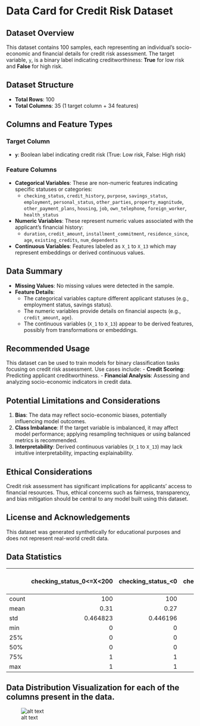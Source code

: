 # Data Card for Credit Risk Dataset

## Dataset Overview
This dataset contains 100 samples, each representing an individual’s socio-economic and financial details for credit risk assessment. The target variable, `y`, is a binary label indicating creditworthiness: **True** for low risk and **False** for high risk.

## Dataset Structure
- **Total Rows**: 100
- **Total Columns**: 35 (1 target column + 34 features)

## Columns and Feature Types
### Target Column
- **`y`**: Boolean label indicating credit risk (True: Low risk, False: High risk)

### Feature Columns
- **Categorical Variables**: These are non-numeric features indicating specific statuses or categories:
  - `checking_status`, `credit_history`, `purpose`, `savings_status`, `employment`, `personal_status`, `other_parties`, `property_magnitude`, `other_payment_plans`, `housing`, `job`, `own_telephone`, `foreign_worker`, `health_status`

- **Numeric Variables**: These represent numeric values associated with the applicant’s financial history:
  - `duration`, `credit_amount`, `installment_commitment`, `residence_since`, `age`, `existing_credits`, `num_dependents`

- **Continuous Variables**: Features labeled as `X_1` to `X_13` which may represent embeddings or derived continuous values.

## Data Summary
- **Missing Values**: No missing values were detected in the sample.
- **Feature Details**:
  - The categorical variables capture different applicant statuses (e.g., employment status, savings status).
  - The numeric variables provide details on financial aspects (e.g., `credit_amount`, `age`).
  - The continuous variables (`X_1` to `X_13`) appear to be derived features, possibly from transformations or embeddings.

## Recommended Usage
This dataset can be used to train models for binary classification tasks focusing on credit risk assessment. Use cases include:
- **Credit Scoring**: Predicting applicant creditworthiness.
- **Financial Analysis**: Assessing and analyzing socio-economic indicators in credit data.

## Potential Limitations and Considerations
1. **Bias**: The data may reflect socio-economic biases, potentially influencing model outcomes.
2. **Class Imbalance**: If the target variable is imbalanced, it may affect model performance; applying resampling techniques or using balanced metrics is recommended.
3. **Interpretability**: Derived continuous variables (`X_1` to `X_13`) may lack intuitive interpretability, impacting explainability.

## Ethical Considerations
Credit risk assessment has significant implications for applicants' access to financial resources. Thus, ethical concerns such as fairness, transparency, and bias mitigation should be central to any model built using this dataset.

## License and Acknowledgements
This dataset was generated synthetically for educational purposes and does not represent real-world credit data.


## Data Statistics 

|       |   checking_status_0<=X<200 |   checking_status_<0 |   checking_status_>=200 |   checking_status_no checking |   credit_history_all paid |   credit_history_critical/other existing credit |   credit_history_delayed previously |   credit_history_existing paid |   credit_history_no credits/all paid |   purpose_business |   purpose_domestic appliance |   purpose_education |   purpose_furniture/equipment |   purpose_new car |   purpose_other |   purpose_radio/tv |   purpose_repairs |   purpose_retraining |   purpose_used car |   savings_status_100<=X<500 |   savings_status_500<=X<1000 |   savings_status_<100 |   savings_status_>=1000 |   savings_status_no known savings |   employment_1<=X<4 |   employment_4<=X<7 |   employment_<1 |   employment_>=7 |   employment_unemployed |   personal_status_female div/dep/mar |   personal_status_male div/sep |   personal_status_male mar/wid |   personal_status_male single |   other_parties_co applicant |   other_parties_guarantor |   other_parties_none |   property_magnitude_car |   property_magnitude_life insurance |   property_magnitude_no known property |   property_magnitude_real estate |   other_payment_plans_bank |   other_payment_plans_none |   other_payment_plans_stores |   housing_for free |   housing_own |   housing_rent |   job_high qualif/self emp/mgmt |   job_skilled |   job_unemp/unskilled non res |   job_unskilled resident |   own_telephone_none |   own_telephone_yes |   foreign_worker_no |   foreign_worker_yes |   health_status_bad |   health_status_good |   duration |   credit_amount |   installment_commitment |   residence_since |      age |   existing_credits |   num_dependents |        X_1 |      X_2 |         X_3 |       X_4 |         X_5 |         X_6 |         X_7 |         X_8 |         X_9 |         X_10 |        X_11 |       X_12 |         X_13 |
|:------|---------------------------:|---------------------:|------------------------:|------------------------------:|--------------------------:|------------------------------------------------:|------------------------------------:|-------------------------------:|-------------------------------------:|-------------------:|-----------------------------:|--------------------:|------------------------------:|------------------:|----------------:|-------------------:|------------------:|---------------------:|-------------------:|----------------------------:|-----------------------------:|----------------------:|------------------------:|----------------------------------:|--------------------:|--------------------:|----------------:|-----------------:|------------------------:|-------------------------------------:|-------------------------------:|-------------------------------:|------------------------------:|-----------------------------:|--------------------------:|---------------------:|-------------------------:|------------------------------------:|---------------------------------------:|---------------------------------:|---------------------------:|---------------------------:|-----------------------------:|-------------------:|--------------:|---------------:|--------------------------------:|--------------:|------------------------------:|-------------------------:|---------------------:|--------------------:|--------------------:|---------------------:|--------------------:|---------------------:|-----------:|----------------:|-------------------------:|------------------:|---------:|-------------------:|-----------------:|-----------:|---------:|------------:|----------:|------------:|------------:|------------:|------------:|------------:|-------------:|------------:|-----------:|-------------:|
| count |                 100        |           100        |              100        |                    100        |                100        |                                      100        |                          100        |                     100        |                           100        |         100        |                       100    |          100        |                    100        |        100        |          100    |         100        |        100        |               100    |         100        |                  100        |                   100        |             100       |              100        |                        100        |          100        |           100       |      100        |       100        |              100        |                           100        |                     100        |                     100        |                    100        |                   100        |                100        |            100       |               100        |                          100        |                             100        |                       100        |                 100        |                  100       |                   100        |         100        |    100        |      100       |                       100       |    100        |                        100    |               100        |           100        |          100        |              100    |               100    |          100        |           100        |   100      |          100    |                100       |         100       | 100      |         100        |        100       | 100        |  100     | 100         | 100       | 100         | 100         | 100         | 100         | 100         | 100          | 100         | 100        | 100          |
| mean  |                   0.31     |             0.27     |                0.03     |                      0.39     |                  0.03     |                                        0.4      |                            0.12     |                       0.4      |                             0.05     |           0.13     |                         0.01 |            0.06     |                      0.17     |          0.23     |            0.01 |           0.23     |          0.04     |                 0.01 |           0.11     |                    0.12     |                     0.06     |               0.57    |                0.03     |                          0.22     |            0.38     |             0.21    |        0.1      |         0.28     |                0.03     |                             0.31     |                       0.06     |                       0.09     |                      0.54     |                     0.02     |                  0.06     |              0.92    |                 0.29     |                            0.36     |                               0.13     |                         0.22     |                   0.14     |                    0.79    |                     0.07     |           0.09     |      0.7      |        0.21    |                         0.15    |      0.64     |                          0.01 |                 0.2      |             0.58     |            0.42     |                0.01 |                 0.99 |            0.29     |             0.71     |    20.39   |         3321.51 |                  3       |           2.92    |  35.14   |           1.5      |          1.15    |  49.5107   |  943.644 |   0.505736  |   6.05228 |   0.488901  |   0.48566   |   0.499962  |   0.502226  |   0.454118  |   0.480915   |   0.486375  |   0.476389 |   0.499534   |
| std   |                   0.464823 |             0.446196 |                0.171447 |                      0.490207 |                  0.171447 |                                        0.492366 |                            0.326599 |                       0.492366 |                             0.219043 |           0.337998 |                         0.1  |            0.238683 |                      0.377525 |          0.422953 |            0.1  |           0.422953 |          0.196946 |                 0.1  |           0.314466 |                    0.326599 |                     0.238683 |               0.49757 |                0.171447 |                          0.416333 |            0.487832 |             0.40936 |        0.301511 |         0.451261 |                0.171447 |                             0.464823 |                       0.238683 |                       0.287623 |                      0.500908 |                     0.140705 |                  0.238683 |              0.27266 |                 0.456048 |                            0.482418 |                               0.337998 |                         0.416333 |                   0.348735 |                    0.40936 |                     0.256432 |           0.287623 |      0.460566 |        0.40936 |                         0.35887 |      0.482418 |                          0.1  |                 0.402015 |             0.496045 |            0.496045 |                0.1  |                 0.1  |            0.456048 |             0.456048 |    12.9762 |         2831.7  |                  1.18918 |           1.07007 |  11.5645 |           0.594588 |          0.35887 |  27.8176   |  428.635 |   0.308977  |   2.93352 |   0.284374  |   0.289828  |   0.280516  |   0.29392   |   0.293741  |   0.28419    |   0.276357  |   0.297464 |   0.288539   |
| min   |                   0        |             0        |                0        |                      0        |                  0        |                                        0        |                            0        |                       0        |                             0        |           0        |                         0    |            0        |                      0        |          0        |            0    |           0        |          0        |                 0    |           0        |                    0        |                     0        |               0       |                0        |                          0        |            0        |             0       |        0        |         0        |                0        |                             0        |                       0        |                       0        |                      0        |                     0        |                  0        |              0       |                 0        |                            0        |                               0        |                         0        |                   0        |                    0       |                     0        |           0        |      0        |        0       |                         0       |      0        |                          0    |                 0        |             0        |            0        |                0    |                 0    |            0        |             0        |     6      |          368    |                  1       |           1       |  20      |           1        |          1       |   0.547537 |  158.978 |   0.0147037 |   1.15333 |   0.0196654 |   0.0153734 |   0.0409212 |   0.0339532 |   0.0174423 |   0.00328031 |   0.0179459 |   0.017897 |   0.00547537 |
| 25%   |                   0        |             0        |                0        |                      0        |                  0        |                                        0        |                            0        |                       0        |                             0        |           0        |                         0    |            0        |                      0        |          0        |            0    |           0        |          0        |                 0    |           0        |                    0        |                     0        |               0       |                0        |                          0        |            0        |             0       |        0        |         0        |                0        |                             0        |                       0        |                       0        |                      0        |                     0        |                  0        |              1       |                 0        |                            0        |                               0        |                         0        |                   0        |                    1       |                     0        |           0        |      0        |        0       |                         0       |      0        |                          0    |                 0        |             0        |            0        |                0    |                 1    |            0        |             0        |    12      |         1411.25 |                  2       |           2       |  27      |           1        |          1       |  25.2388   |  639.657 |   0.211275  |   3.71108 |   0.26024   |   0.230659  |   0.242749  |   0.225752  |   0.192259  |   0.269177   |   0.261194  |   0.199145 |   0.265949   |
| 50%   |                   0        |             0        |                0        |                      0        |                  0        |                                        0        |                            0        |                       0        |                             0        |           0        |                         0    |            0        |                      0        |          0        |            0    |           0        |          0        |                 0    |           0        |                    0        |                     0        |               1       |                0        |                          0        |            0        |             0       |        0        |         0        |                0        |                             0        |                       0        |                       0        |                      1        |                     0        |                  0        |              1       |                 0        |                            0        |                               0        |                         0        |                   0        |                    1       |                     0        |           0        |      1        |        0       |                         0       |      1        |                          0    |                 0        |             1        |            0        |                0    |                 1    |            0        |             1        |    16.5    |         2205.5  |                  4       |           3       |  32      |           1        |          1       |  50.8338   |  896.944 |   0.511075  |   5.27029 |   0.470413  |   0.46543   |   0.514417  |   0.470149  |   0.408221  |   0.489438   |   0.467922  |   0.457419 |   0.494857   |
| 75%   |                   1        |             1        |                0        |                      1        |                  0        |                                        1        |                            0        |                       1        |                             0        |           0        |                         0    |            0        |                      0        |          0        |            0    |           0        |          0        |                 0    |           0        |                    0        |                     0        |               1       |                0        |                          0        |            1        |             0       |        0        |         1        |                0        |                             1        |                       0        |                       0        |                      1        |                     0        |                  0        |              1       |                 1        |                            1        |                               0        |                         0        |                   0        |                    1       |                     0        |           0        |      1        |        0       |                         0       |      1        |                          0    |                 0        |             1        |            1        |                0    |                 1    |            1        |             1        |    24      |         4487.25 |                  4       |           4       |  40.5    |           2        |          1       |  73.0365   | 1218.58  |   0.777729  |   9.02683 |   0.7413    |   0.723359  |   0.734126  |   0.75309   |   0.695573  |   0.694015   |   0.752268  |   0.71015  |   0.76367    |
| max   |                   1        |             1        |                1        |                      1        |                  1        |                                        1        |                            1        |                       1        |                             1        |           1        |                         1    |            1        |                      1        |          1        |            1    |           1        |          1        |                 1    |           1        |                    1        |                     1        |               1       |                1        |                          1        |            1        |             1       |        1        |         1        |                1        |                             1        |                       1        |                       1        |                      1        |                     1        |                  1        |              1       |                 1        |                            1        |                               1        |                         1        |                   1        |                    1       |                     1        |           1        |      1        |        1       |                         1       |      1        |                          1    |                 1        |             1        |            1        |                1    |                 1    |            1        |             1        |    60      |        14782    |                  4       |           4       |  74      |           4        |          2       |  99.2303   | 1745.44  |   0.994994  |  10.9718  |   0.994994  |   0.991522  |   0.992303  |   0.990978  |   0.982924  |   0.998592   |   0.958152  |   0.994017 |   0.988941   |


## Data Distribution Visualization for each of the columns present in the data.
![alt text](image.png)